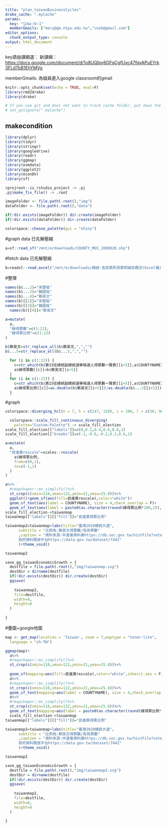 ```yaml
---
title: "plan_taiwanBusinessCycles"
drake_cache: ".myCache"
params:
  key: "公Aa-Ⅳ-1"
  memberGmails: ["mary@gm.ntpu.edu.tw","cook@gmail.com"]
editor_options: 
  chunk_output_type: console
output: html_document
---
```


key請由課綱選：
新課綱：<https://docs.google.com/document/d/1o8UQIpy6GFqCgfUxc47fqyAPuEYrk3FLd7bB1EhYMVg>

memberGmails: 為組員進入google classroom的gmail

```r
knitr::opts_chunk$set(echo = TRUE, eval=F)
library(rmd2drake)
library(drake)

# If you use git and does not want to track cache folder, put down the following command:
# set_gitignore(".myCache")
```

## makecondition

```r
library(dplyr)
library(tidyr)
library(stringr)
library(googledrive)
library(readr)
library(ggmap)
library(osmdata)
library(ggplot2)
library(econDV)
library(sf)

rprojroot::is_rstudio_project -> .pj
.pj$make_fix_file() -> .root

imageFolder <- file.path(.root(),"img")
dataFolder <- file.path(.root(),"data")

if(!dir.exists(imageFolder)) dir.create(imageFolder)
if(!dir.exists(dataFolder)) dir.create(dataFolder)


```


```r
colorspace::choose_palette(gui = "shiny")
```

#graph data 已先解壓縮
```r
a=sf::read_sf("/mnt/e/downloads/COUNTY_MOI_1090820.shp")
```


#fetch data 已先解壓縮
```r
b=readxl::read_excel("/mnt/e/downloads/總統-各投票所得票明細及概況(Excel檔)/總統-A05-1-候選人得票數一覽表(中　央).xls")
```
#整理
```r
names(b$...2)="宋楚瑜"
names(b$...3)="韓國瑜"
names(b$...4)="蔡英文"
names(b)[[2]]="宋楚瑜"
names(b)[[3]]="韓國瑜"
  names(b)[[4]]="蔡英文"
```

```r
a=mutate(
  a,
  "綠得票數"=c(1:22),
  "綠得票比例"=c(1:22)
)


```

```r
b$蔡英文=str_replace_all(b$蔡英文,",","")
b$...5=str_replace_all(b$...5,",","")
```

```r
  for (i in c(1:22)) {
    c=str_which(b$第15任總統副總統選舉候選人得票數一覽表[[i+5]],a$COUNTYNAME)
    a$綠得票數[[c]]=b$蔡英文[[i+5]]
  }
  for (i in c(1:22)) {
    c=str_which(b$第15任總統副總統選舉候選人得票數一覽表[[i+5]],a$COUNTYNAME)
    a$綠得票比例[[c]]=as.double(b$蔡英文[[i+5]])/as.double(b$...5[[i+5]])
  }
```
#graph


```r
colorspace::diverging_hcl(n = 7, h = c(247, 120), c = 100, l = c(30, 90), power = 0.6, register = "Custom-Palette")
```

```r
  colorspace::scale_fill_continuous_diverging(
    palette="Custom-Palette") -> scale_fill_election
scale_fill_election[["labels"]]=c(0,0.2,0.4,0.6,0.8,1)
scale_fill_election[["breaks"]]=c(-1,-0.6,-0.2,0.2,0.6,1)
```

```r
a=mutate(
  a,
  "民進黨rescale"=scales::rescale(
    a$綠得票比例,
    from=c(0,1),
    to=c(-1,1)
  )
)
```




```r
a%>%
  #rmapshaper::ms_simplify()%>%
  st_crop(c(xmin=118,xmax=122,ymin=21,ymax=25.8))%>%
  ggplot()+geom_sf(aes(fill=民進黨rescale),color="white")+
  geom_sf_text(aes(label = COUNTYNAME), size = 4,check_overlap = F)+
  geom_sf_text(aes(label = paste0(as.character(round(綠得票比例*100,2)),"%")), size = 4,position = position_nudge(y = -0.08),color="red")+
scale_fill_election->taiwanmap
taiwanmap[["labels"]][["fill"]]="民進黨得票比例"
```
```r
taiwanmap2=taiwanmap+labs(title="臺灣2020總統大選",
      subtitle = "比例為:蔡英文得票數/有效票數"
      ,caption = "資料來源:中選會資料庫https://db.cec.gov.tw/histFile?voteCode=20200101P1A1&resourceCode=S1
      政府資料開放平台https://data.gov.tw/dataset/7442"
      )+theme_void()
```

```r
taiwanmap2
```



```r
save_gg_taiwanEconomicGrowth = {
  destfile = file.path(.root(),"img/taiwanmap.svg")
  destDir = dirname(destfile)
  if(!dir.exists(destDir)) dir.create(destDir)
  ggsave(
    
    taiwanmap2,
    file=destfile,
    width=8,
    height=8
  )
  
}
```
#疊圖+google地圖
```r
map <- get_map(location = 'Taiwan', zoom = 7,maptype = "toner-lite",
  language = "zh-TW")
```
```r
ggmap(map)+
  a%>%
  #rmapshaper::ms_simplify()%>%
  st_crop(c(xmin=118,xmax=122,ymin=21,ymax=25.8))%>%
  
  geom_sf(mapping=aes(fill=民進黨rescale),color="white",inherit.aes = F,alpha=0.3)+
  a%>%
  #rmapshaper::ms_simplify()%>%
  st_crop(c(xmin=118,xmax=122,ymin=21,ymax=25.8))%>%
  geom_sf_text(mapping=aes(label = COUNTYNAME), size = 4,check_overlap = F,inherit.aes = F)+
  a%>%
  #rmapshaper::ms_simplify()%>%
  st_crop(c(xmin=118,xmax=122,ymin=21,ymax=25.8))%>%
  geom_sf_text(mapping=aes(label = paste0(as.character(round(綠得票比例*100,2)),"%")), size = 4,position = position_nudge(y = -0.09),color="red",inherit.aes = F)+
  scale_fill_election->taiwanmap
taiwanmap[["labels"]][["fill"]]="民進黨得票比例"
```
```r
taiwanmap2=taiwanmap+labs(title="臺灣2020總統大選",
      subtitle = "比例為:蔡英文得票數/有效票數"
      ,caption = "資料來源:中選會資料庫https://db.cec.gov.tw/histFile?voteCode=20200101P1A1&resourceCode=S1
      政府資料開放平台https://data.gov.tw/dataset/7442"
      )+theme_void()
```

```r
taiwanmap2
```

```r
save_gg_taiwanEconomicGrowth = {
  destfile = file.path(.root(),"img/taiwanmap2.svg")
  destDir = dirname(destfile)
  if(!dir.exists(destDir)) dir.create(destDir)
  ggsave(
    
    taiwanmap2,
    file=destfile,
    width=8,
    height=8
  )
  
}
```